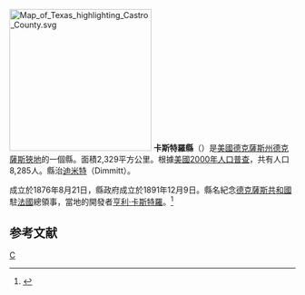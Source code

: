 {{noteTA
|T=zh-hans:卡斯特罗县 (得克萨斯州);zh-hk:卡斯特羅縣 (德克薩斯州);zh-tw:卡斯楚郡 (德克薩斯州);
}}

[[File:Map_of_Texas_highlighting_Castro_County.svg|250px]]
'''卡斯特羅縣'''（{{lang-en|Castro County}}）是[[美國|美國]][[德克薩斯州|德克薩斯州]][[德克薩斯狹地|德克薩斯狹地]]的一個縣。面積2,329平方公里。根據[[美國2000年人口普查|美國2000年人口普查]]，共有人口8,285人。縣治[[迪米特_(德克薩斯州)|迪米特]]（Dimmitt）。

成立於1876年8月21日，縣政府成立於1891年12月9日。縣名紀念[[德克薩斯共和國|德克薩斯共和國]]駐[[法國|法國]]總領事，當地的開發者[[亨利·卡斯特羅|亨利·卡斯特羅]]。<ref>{{Cite web |url=http://www.tshaonline.org/handbook/online/articles/hcc08 |title=The Handbook of Texas Online |access-date=2016-03-24 |archive-date=2020-08-20 |archive-url=https://web.archive.org/web/20200820031231/https://tshaonline.org/handbook/online/articles/hcc08 |dead-url=no }}</ref>

== 参考文献 ==
<div class="references-small">
<references />
</div>
{{texas-stub}}
{{texas}}

[[Category:得克萨斯州行政区划|C]]